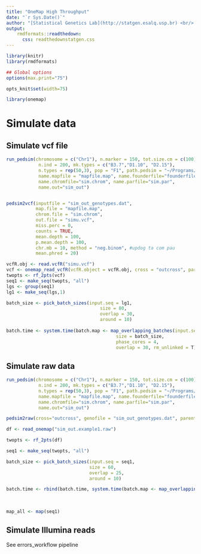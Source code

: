 ```yaml
---
title: "OneMap High Throughput"
date: "`r Sys.Date()`"
author: "[Statistical Genetics Lab](http://statgen.esalq.usp.br) <br/> Department of Genetics <br/> Luiz de Queiroz College of Agriculture <br/> University of São Paulo"
output:
    rmdformats::readthedown:
      css: readthedownstatgen.css
---
```


```r
library(knitr)
library(rmdformats)

## Global options
options(max.print="75")

opts_knit$set(width=75)
```

```r
library(onemap)
```

# Simulate data

## Simulate vcf file

```r
run_pedsim(chromosome = c("Chr1"), n.marker = 150, tot.size.cm = c(100), centromere = c(50),
            n.ind = 200, mk.types = c("B3.7","D1.10", "D2.15"),
            n.types = rep(50,3), pop = "F1", path.pedsim = "~/Programs/PedigreeSim/",
            name.mapfile = "mapfile.map", name.founderfile="founderfile.gen",
            name.chromfile="sim.chrom", name.parfile="sim.par",
            name.out="sim_out")


pedsim2vcf(inputfile = "sim_out_genotypes.dat", 
           map.file = "mapfile.map", 
           chrom.file = "sim.chrom", 
           out.file = "simu.vcf",
           miss.perc = 0, 
           counts = TRUE, 
           mean.depth = 100, 
           p.mean.depth = 100, 
           chr.mb = 10, method = "neg.binom", #updog ta com pau
           mean.phred = 20)

vcfR.obj <- read.vcfR("simu.vcf")
vcf <- onemap_read_vcfR(vcfR.object = vcfR.obj, cross = "outcross", parent1 = "P1", parent2 = "P2")
twopts <- rf_2pts(vcf)
seq1 <- make_seq(twopts, "all")
lgs <- group(seq1)
lg1 <- make_seq(lgs,1)

batch_size <- pick_batch_sizes(input.seq = lg1, 
                                   size = 80, 
                                   overlap = 30, 
                                   around = 10)
    
batch.time <- system.time(batch.map <- map_overlapping_batches(input.seq = lg1,
                                         size = batch_size,
                                         phase_cores = 4,
                                         overlap = 30, rm_unlinked = T))

```

## Simulate raw data

```r
run_pedsim(chromosome = c("Chr1"), n.marker = 150, tot.size.cm = c(100), centromere = c(50),
            n.ind = 200, mk.types = c("B3.7","D1.10", "D2.15"),
            n.types = rep(50,3), pop = "F1", path.pedsim = "~/Programs/PedigreeSim/",
            name.mapfile = "mapfile.map", name.founderfile="founderfile.gen",
            name.chromfile="sim.chrom", name.parfile="sim.par",
            name.out="sim_out")

pedsim2raw(cross="outcross", genofile = "sim_out_genotypes.dat", parent1 = "P1", parent2 = "P2", out.file = "sim_out.example1.raw", miss.perc = 0)

df <- read_onemap("sim_out.example1.raw")

twopts <- rf_2pts(df)

seq1 <- make_seq(twopts, "all")

batch_size <- pick_batch_sizes(input.seq = seq1, 
                               size = 60, 
                               overlap = 25, 
                               around = 10)

batch.time <- rbind(batch.time, system.time(batch.map <- map_overlapping_batches(input.seq = seq1,
                                                                                 size = batch_size,
                                                                                 phase_cores = 4,
                                                                                 overlap = 25, rm_unlinked = T)))
map_all <- map(seq1)

```

## Simulate Illumina reads

See errors_workflow pipeline
